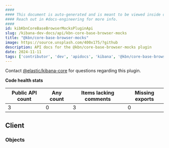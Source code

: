 ```yaml
---
####
#### This document is auto-generated and is meant to be viewed inside our experimental, new docs system.
#### Reach out in #docs-engineering for more info.
####
id: kibKbnCoreBaseBrowserMocksPluginApi
slug: /kibana-dev-docs/api/kbn-core-base-browser-mocks
title: "@kbn/core-base-browser-mocks"
image: https://source.unsplash.com/400x175/?github
description: API docs for the @kbn/core-base-browser-mocks plugin
date: 2024-11-11
tags: ['contributor', 'dev', 'apidocs', 'kibana', '@kbn/core-base-browser-mocks']
---
```




Contact [@elastic/kibana-core](https://github.com/orgs/elastic/teams/kibana-core) for questions regarding this plugin.

**Code health stats**

| Public API count  | Any count | Items lacking comments | Missing exports |
|-------------------|-----------|------------------------|-----------------|
| 3 | 0 | 3 | 0 |

## Client

### Objects
<DocDefinitionList data={kbnCoreBaseBrowserMocksObj.client.objects}/>

